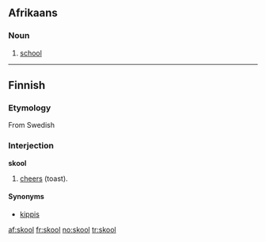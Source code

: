 ==Afrikaans==

===Noun===
{{infl|af|noun}}

# [[school]]

----

==Finnish==

===Etymology===
From Swedish {{term|skål}}

===Interjection===
'''skool'''

# [[cheers]] (toast).

====Synonyms====
* [[kippis]]

[[af:skool]]
[[fr:skool]]
[[no:skool]]
[[tr:skool]]